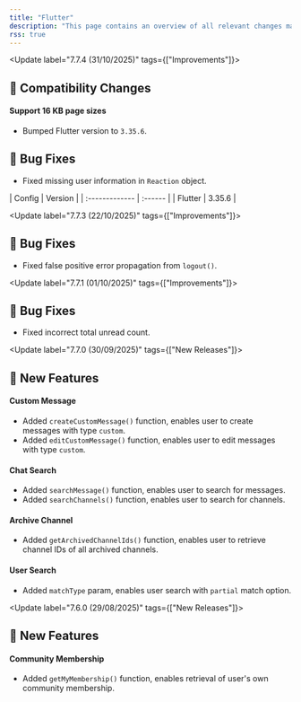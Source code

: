 ```yaml
---
title: "Flutter"
description: "This page contains an overview of all relevant changes made to the Flutter SDK"
rss: true
---
```


<Update label="7.7.4  (31/10/2025)" tags={["Improvements"]}>

  ## 🚨 Compatibility Changes
  #### Support 16 KB page sizes
  - Bumped Flutter version to `3.35.6`.
  
  ## 🐞 Bug Fixes
  - Fixed missing user information in `Reaction` object.


  <AccordionGroup>
    <Accordion title="Environment" icon="gear">
      | Config         | Version |
      | :------------- | :------ |
      | Flutter        | 3.35.6  |
    </Accordion>

  </AccordionGroup>
</Update>

<Update label="7.7.3  (22/10/2025)" tags={["Improvements"]}>
  ## 🐞 Bug Fixes

  - Fixed false positive error propagation from `logout()`.

</Update>

<Update label="7.7.1  (01/10/2025)" tags={["Improvements"]}>
  ## 🐞 Bug Fixes

  - Fixed incorrect total unread count.

</Update>

<Update label="7.7.0  (30/09/2025)" tags={["New Releases"]}>
  ## 🚀 New Features

  #### Custom Message
  - Added `createCustomMessage()` function, enables user to create messages with type `custom`.
  - Added `editCustomMessage()` function, enables user to edit messages with type `custom`.

  #### Chat Search

  - Added `searchMessage()` function, enables user to search for messages.
  - Added `searchChannels()` function, enables user to search for channels.

  #### Archive Channel
  - Added `getArchivedChannelIds()` function, enables user to retrieve channel IDs of all archived channels.

  #### User Search
  - Added `matchType` param, enables user search with `partial` match option.


</Update>

<Update label="7.6.0  (29/08/2025)" tags={["New Releases"]}>
  ## 🚀 New Features

  #### Community Membership
  - Added `getMyMembership()` function, enables retrieval of user's own community membership. 


</Update>